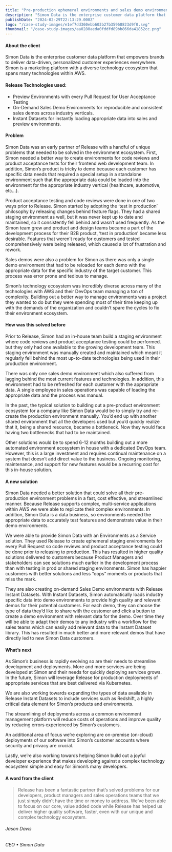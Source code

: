```yaml
---
title: "Pre-production ephemeral environments and sales demo environments with Simon Data"
description: "Simon Data is the enterprise customer data platform that empowers brands to deliver data-driven, personalized customer experiences everywhere."
publishDate: "2024-02-29T22:13:29.000Z"
logo: "/case-study-images/e1ef7dd360ebb603b27b35968823d9f0.svg"
thumbnail: "/case-study-images/aa0280aeda0fddfd89bb866da41852cc.png"
---
```


#### About the client

Simon Data is the enterprise customer data platform that empowers brands to deliver data-driven, personalized customer experiences everywhere. Simon is a marketing platform with a diverse technology ecosystem that spans many technologies within AWS.

#### Release Technologies used:

- Preview Environments with every Pull Request for User Acceptance Testing
- On-Demand Sales Demo Environments for reproducible and consistent sales demos across industry verticals.
- Instant Datasets for instantly loading appropriate data into sales and preview environments.

#### Problem

Simon Data was an early partner of Release with a handful of unique problems that needed to be solved in the environment ecosystem. First, Simon needed a better way to create environments for code reviews and product acceptance tests for their frontend web development team. In addition, Simon’s product is tricky to demo because each customer has specific data needs that required a special setup in a standalone environment such that the appropriate data could be loaded into the environment for the appropriate industry vertical (healthcare, automotive, etc…). 

Product acceptance testing and code reviews were done in one of two ways prior to Release. Simon started by adopting the ‘test in production’ philosophy by releasing changes behind feature flags. They had a shared staging environment as well, but it was never kept up to date and maintained, so it consistently fell behind and wasn’t used frequently. As the Simon team grew and product and design teams became a part of the development process for their B2B product, ‘test in production’ became less desirable. Features that weren’t ready for customers and tested comprehensively were being released, which caused a lot of frustration and rework.

Sales demos were also a problem for Simon as there was only a single demo environment that had to be reloaded for each demo with the appropriate data for the specific industry of the target customer. This process was error prone and tedious to manage.

Simon’s technology ecosystem was incredibly diverse across many of the technologies with AWS and their DevOps team managing a ton of complexity. Building out a better way to manage environments was a project they wanted to do but they were spending most of their time keeping up with the demands of the organization and couldn’t spare the cycles to fix their environment ecosystem.

#### How was this solved before

Prior to Release, Simon had an in-house team build a staging environment where code reviews and product acceptance testing could be performed. but they only had one available to the growing development team. This staging environment was manually created and maintained which meant it regularly fell behind the most up-to-date technologies being used in their production environment. 

There was only one sales demo environment which also suffered from lagging behind the most current features and technologies. In addition, this environment had to be refreshed for each customer with the appropriate data. A single employee in sales operations was capable of loading the appropriate data and the process was manual.

In the past, the typical solution to building out a pre-product environment ecosystem for a company like Simon Data would be to simply try and re-create the production environment manually. You’d end up with another shared environment that all the developers used but you’d quickly realize that it, being a shared resource, became a bottleneck. Now they would face having two bottlenecks that had to be maintained.

Other solutions would be to spend 6-12 months building out a more automated environment ecosystem in house with a dedicated DevOps team. However, this is a large investment and requires continual maintenance on a system that doesn’t add direct value to the business. Ongoing monitoring, maintenance, and support for new features would be a recurring cost for this in-house solution.

#### A new solution

Simon Data needed a better solution that could solve all their pre-production environment problems in a fast, cost effective, and streamlined manner. Because Release supports complex, multi-service applications within AWS we were able to replicate their complex environments. In addition, Simon Data is a data business, so environments needed the appropriate data to accurately test features and demonstrate value in their demo environments.

We were able to provide Simon Data with an Environments as a Service solution. They used Release to create ephemeral staging environments for every Pull Request so code reviews and product acceptance testing could be done prior to releasing to production. This has resulted in higher quality solutions delivered to customers because Product Managers and stakeholders can see solutions much earlier in the development process than with testing in prod or shared staging environments. Simon has happier customers with better solutions and less “oops” moments or products that miss the mark.

They are also creating on-demand Sales Demo environments with Release Instant Datasets. With Instant Datasets, Simon automatically loads industry specific data into demo environments to provide high quality and relevant demos for their potential customers. For each demo, they can choose the type of data they’d like to share with the customer and click a button to create a demo environment with relevant data for the demo. Over time they will be able to adapt their demos to any industry with a workflow for the sales teams which can easily add relevant data to the Instant Dataset library. This has resulted in much better and more relevant demos that have directly led to new Simon Data customers.

#### What’s next

As Simon’s business is rapidly evolving so are their needs to streamline development and deployments. More and more services are being developed at Simon and their needs for quickly deploying services grows. In the future, Simon will leverage Release for production deployments of appropriate services that are best delivered via Kubernetes.  

We are also working towards expanding the types of data available in Release Instant Datasets to include services such as Redshift, a highly critical data element for Simon’s products and environments.

The streamlining of deployments across a common environment management platform will reduce costs of operations and improve quality by reducing errors experienced by Simon’s customers. 

An additional area of focus we’re exploring are on-premise (on-cloud) deployments of our software into Simon’s customer accounts where security and privacy are crucial.

Lastly, we’re also working towards helping Simon build out a joyful developer experience that makes developing against a complex technology ecosystem simple and easy for Simon’s many developers. 

#### A word from the client

> Release has been a fantastic partner that’s solved problems for our developers, product managers and sales operations teams that we just simply didn’t have the time or money to address. We’ve been able to focus on our core, value added code while Release has helped us deliver higher quality software, faster, even with our unique and complex technology ecosystem.

###### Jason Davis

###### CEO • Simon Data

<CaseStudyCTA />
